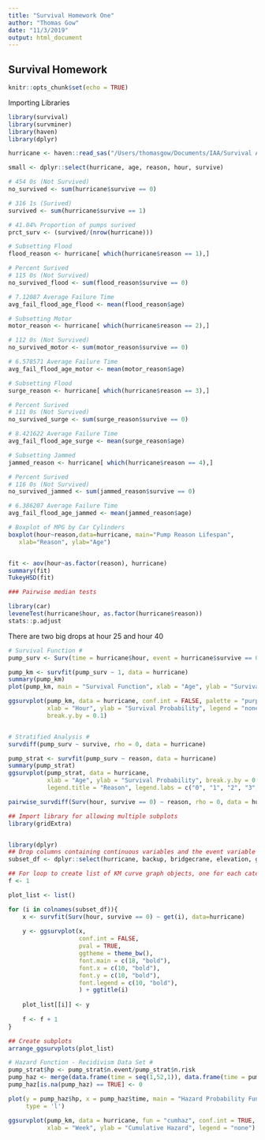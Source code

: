 ```yaml
---
title: "Survival Homework One"
author: "Thomas Gow"
date: "11/3/2019"
output: html_document
---
```

## Survival Homework

```r
knitr::opts_chunk$set(echo = TRUE)
```



Importing Libraries
```r
library(survival)
library(survminer)
library(haven)
library(dplyr)
```



```r
hurricane <- haven::read_sas("/Users/thomasgow/Documents/IAA/Survival Analysis/SA Data/hurricane.sas7bdat")

small <- dplyr::select(hurricane, age, reason, hour, survive)
```

```r

# 454 0s (Not Survived)
no_survived <- sum(hurricane$survive == 0) 

# 316 1s (Surived)
survived <- sum(hurricane$survive == 1)

# 41.04% Proportion of pumps surived
prct_surv <- (survived/(nrow(hurricane)))

```


```r
# Subsetting Flood
flood_reason <- hurricane[ which(hurricane$reason == 1),]

# Percent Surived
# 115 0s (Not Survived)
no_survived_flood <- sum(flood_reason$survive == 0) 

# 7.12087 Average Failure Time
avg_fail_flood_age_flood <- mean(flood_reason$age)


```

```r
# Subsetting Motor
motor_reason <- hurricane[ which(hurricane$reason == 2),]

# 112 0s (Not Survived)
no_survived_motor <- sum(motor_reason$survive == 0) 

# 6.578571 Average Failure Time
avg_fail_flood_age_motor <- mean(motor_reason$age)
```

```r
# Subsetting Flood
surge_reason <- hurricane[ which(hurricane$reason == 3),]

# Percent Surived
# 111 0s (Not Survived)
no_survived_surge <- sum(surge_reason$survive == 0) 

# 8.421622 Average Failure Time
avg_fail_flood_age_surge <- mean(surge_reason$age)
```


```r
# Subsetting Jammed
jammed_reason <- hurricane[ which(hurricane$reason == 4),]

# Percent Surived
# 116 0s (Not Survived)
no_survived_jammed <- sum(jammed_reason$survive == 0) 

# 6.386207 Average Failure Time
avg_fail_flood_age_jammed <- mean(jammed_reason$age)
```


```r

# Boxplot of MPG by Car Cylinders 
boxplot(hour~reason,data=hurricane, main="Pump Reason Lifespan", 
   xlab="Reason", ylab="Age")


fit <- aov(hour~as.factor(reason), hurricane)
summary(fit)
TukeyHSD(fit)

### Pairwise median tests

library(car)
leveneTest(hurricane$hour, as.factor(hurricane$reason))
stats::p.adjust
```

There are two big drops at hour 25 and hour 40  
```r
# Survival Function #
pump_surv <- Surv(time = hurricane$hour, event = hurricane$survive == 0)

pump_km <- survfit(pump_surv ~ 1, data = hurricane)
summary(pump_km)
plot(pump_km, main = "Survival Function", xlab = "Age", ylab = "Survival Probability")

ggsurvplot(pump_km, data = hurricane, conf.int = FALSE, palette = "purple",
           xlab = "Hour", ylab = "Survival Probability", legend = "none",
           break.y.by = 0.1)



```


```r
# Stratified Analysis #
survdiff(pump_surv ~ survive, rho = 0, data = hurricane)

pump_strat <- survfit(pump_surv ~ reason, data = hurricane)
summary(pump_strat)
ggsurvplot(pump_strat, data = hurricane, 
           xlab = "Age", ylab = "Survival Probability", break.y.by = 0.1,
           legend.title = "Reason", legend.labs = c("0", "1", "2", "3", "4"))

pairwise_survdiff(Surv(hour, survive == 0) ~ reason, rho = 0, data = hurricane)
```


  
```r
## Import library for allowing multiple subplots
library(gridExtra)


library(dplyr)
## Drop columns containing continuous variables and the event variable "Churn"
subset_df <- dplyr::select(hurricane, backup, bridgecrane, elevation, gear, servo, slope, trashrack)

## For loop to create list of KM curve graph objects, one for each categorical variable
f <- 1

plot_list <- list()

for (i in colnames(subset_df)){
    x <- survfit(Surv(hour, survive == 0) ~ get(i), data=hurricane)
    
    y <- ggsurvplot(x, 
                    conf.int = FALSE,
                    pval = TRUE, 
                    ggtheme = theme_bw(),  
                    font.main = c(18, "bold"),
                    font.x = c(10, "bold"), 
                    font.y = c(10, "bold"),
                    font.legend = c(10, "bold"),
                    ) + ggtitle(i)  
    
    plot_list[[i]] <- y
    
    f <- f + 1
}

## Create subplots
arrange_ggsurvplots(plot_list)
```

```r
# Hazard Function - Recidivism Data Set #
pump_strat$hp <- pump_strat$n.event/pump_strat$n.risk
pump_haz <- merge(data.frame(time = seq(1,52,1)), data.frame(time = pump_strat$time, hp = pump_strat$hp), by = "time", all = TRUE)
pump_haz[is.na(pump_haz) == TRUE] <- 0

plot(y = pump_haz$hp, x = pump_haz$time, main = "Hazard Probability Function", xlab = "Tenure", ylab = "Hazard Probability",
     type = 'l')

ggsurvplot(pump_km, data = hurricane, fun = "cumhaz", conf.int = TRUE, palette = "purple",
           xlab = "Week", ylab = "Cumulative Hazard", legend = "none")
```


